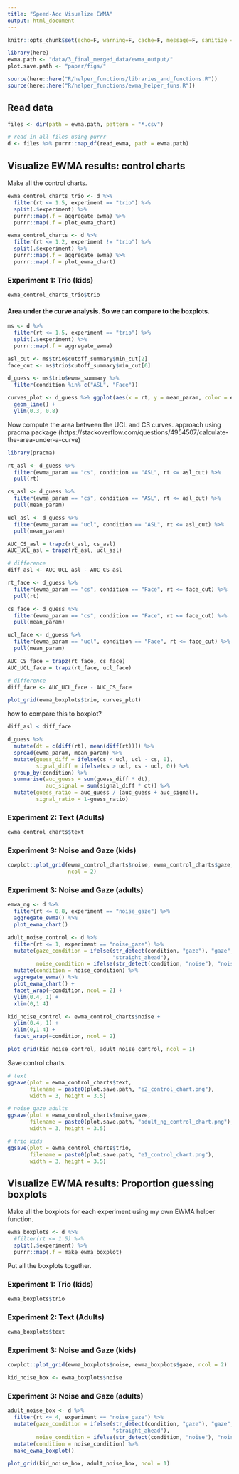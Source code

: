 ```yaml
---
title: "Speed-Acc Visualize EWMA"
output: html_document
---
```


```r
knitr::opts_chunk$set(echo=F, warning=F, cache=F, message=F, sanitize = T, fig.height=6, fig.width=6)
```

```r
library(here)
ewma.path <- "data/3_final_merged_data/ewma_output/"
plot.save.path <- "paper/figs/"
```

```r
source(here::here("R/helper_functions/libraries_and_functions.R"))
source(here::here("R/helper_functions/ewma_helper_funs.R"))
```

## Read data

```r
files <- dir(path = ewma.path, pattern = "*.csv") 

# read in all files using purrr
d <- files %>% purrr::map_df(read_ewma, path = ewma.path)
```

## Visualize EWMA results: control charts

Make all the control charts. 

```r
ewma_control_charts_trio <- d %>% 
  filter(rt <= 1.5, experiment == "trio") %>% 
  split(.$experiment) %>% 
  purrr::map(.f = aggregate_ewma) %>% 
  purrr::map(.f = plot_ewma_chart)
```

```r
ewma_control_charts <- d %>% 
  filter(rt <= 1.2, experiment != "trio") %>% 
  split(.$experiment) %>% 
  purrr::map(.f = aggregate_ewma) %>% 
  purrr::map(.f = plot_ewma_chart)
```

### Experiment 1: Trio (kids)

```r
ewma_control_charts_trio$trio
```

#### Area under the curve analysis. So we can compare to the boxplots.

```r
ms <- d %>% 
  filter(rt <= 1.5, experiment == "trio") %>% 
  split(.$experiment) %>% 
  purrr::map(.f = aggregate_ewma) 

asl_cut <- ms$trio$cutoff_summary$min_cut[2]
face_cut <- ms$trio$cutoff_summary$min_cut[6]

d_guess <- ms$trio$ewma_summary %>% 
  filter(condition %in% c("ASL", "Face"))
```

```r
curves_plot <- d_guess %>% ggplot(aes(x = rt, y = mean_param, color = ewma_param, linetype = condition)) +
  geom_line() +
  ylim(0.3, 0.8)
```
 
Now compute the area between the UCL and CS curves. approach using pracma package (https://stackoverflow.com/questions/4954507/calculate-the-area-under-a-curve)

```r
library(pracma)

rt_asl <- d_guess %>% 
  filter(ewma_param == "cs", condition == "ASL", rt <= asl_cut) %>% 
  pull(rt)

cs_asl <- d_guess %>% 
  filter(ewma_param == "cs", condition == "ASL", rt <= asl_cut) %>% 
  pull(mean_param)

ucl_asl <- d_guess %>% 
  filter(ewma_param == "ucl", condition == "ASL", rt <= asl_cut) %>% 
  pull(mean_param)

AUC_CS_asl = trapz(rt_asl, cs_asl)
AUC_UCL_asl = trapz(rt_asl, ucl_asl)

# difference
diff_asl <- AUC_UCL_asl - AUC_CS_asl
```

```r
rt_face <- d_guess %>% 
  filter(ewma_param == "cs", condition == "Face", rt <= face_cut) %>% 
  pull(rt)

cs_face <- d_guess %>% 
  filter(ewma_param == "cs", condition == "Face", rt <= face_cut) %>% 
  pull(mean_param)

ucl_face <- d_guess %>% 
  filter(ewma_param == "ucl", condition == "Face", rt <= face_cut) %>% 
  pull(mean_param)

AUC_CS_face = trapz(rt_face, cs_face)
AUC_UCL_face = trapz(rt_face, ucl_face)

# difference
diff_face <- AUC_UCL_face - AUC_CS_face
```

```r
plot_grid(ewma_boxplots$trio, curves_plot)
```

how to compare this to boxplot?

```r
diff_asl < diff_face
```


```r
d_guess %>% 
  mutate(dt = c(diff(rt), mean(diff(rt)))) %>%
  spread(ewma_param, mean_param) %>% 
  mutate(guess_diff = ifelse(cs < ucl, ucl - cs, 0), 
         signal_diff = ifelse(cs > ucl, cs - ucl, 0)) %>% 
  group_by(condition) %>% 
  summarise(auc_guess = sum(guess_diff * dt), 
            auc_signal = sum(signal_diff * dt)) %>%
  mutate(guess_ratio = auc_guess / (auc_guess + auc_signal), 
         signal_ratio = 1-guess_ratio)
```

### Experiment 2: Text (Adults)

```r
ewma_control_charts$text
```

### Experiment 3: Noise and Gaze (kids)

```r
cowplot::plot_grid(ewma_control_charts$noise, ewma_control_charts$gaze, 
                   ncol = 2)
```

### Experiment 3: Noise and Gaze (adults)

```r
emwa_ng <- d %>% 
  filter(rt <= 0.8, experiment == "noise_gaze") %>% 
  aggregate_ewma() %>% 
  plot_ewma_chart()
```

```r
adult_noise_control <- d %>% 
  filter(rt <= 1, experiment == "noise_gaze") %>% 
  mutate(gaze_condition = ifelse(str_detect(condition, "gaze"), "gaze", 
                                 "straight_ahead"),
         noise_condition = ifelse(str_detect(condition, "noise"), "noise", "clear")) %>% 
  mutate(condition = noise_condition) %>%
  aggregate_ewma() %>% 
  plot_ewma_chart() +
  facet_wrap(~condition, ncol = 2) +
  ylim(0.4, 1) +
  xlim(0,1.4) 
```

```r
kid_noise_control <- ewma_control_charts$noise +
  ylim(0.4, 1) +
  xlim(0,1.4) +
  facet_wrap(~condition, ncol = 2)
```

```r
plot_grid(kid_noise_control, adult_noise_control, ncol = 1)
```

Save control charts.

```r
# text
ggsave(plot = ewma_control_charts$text, 
       filename = paste0(plot.save.path, "e2_control_chart.png"), 
       width = 3, height = 3.5)

# noise gaze adults
ggsave(plot = ewma_control_charts$noise_gaze, 
       filename = paste0(plot.save.path, "adult_ng_control_chart.png"), 
       width = 3, height = 3.5)

# trio kids
ggsave(plot = ewma_control_charts$trio, 
       filename = paste0(plot.save.path, "e1_control_chart.png"), 
       width = 3, height = 3.5)
```

## Visualize EWMA results: Proportion guessing boxplots 

Make all the boxplots for each experiment using my own EWMA helper function. 

```r
ewma_boxplots <- d %>% 
  #filter(rt <= 1.5) %>% 
  split(.$experiment) %>% 
  purrr::map(.f = make_ewma_boxplot)
```

Put all the boxplots together. 

### Experiment 1: Trio (kids)

```r
ewma_boxplots$trio 
```

### Experiment 2: Text (Adults)

```r
ewma_boxplots$text
```

### Experiment 3: Noise and Gaze (kids)

```r
cowplot::plot_grid(ewma_boxplots$noise, ewma_boxplots$gaze, ncol = 2) 
```

```r
kid_noise_box <- ewma_boxplots$noise
```


### Experiment 3: Noise and Gaze (adults)

```r
adult_noise_box <- d %>% 
  filter(rt <= 4, experiment == "noise_gaze") %>% 
  mutate(gaze_condition = ifelse(str_detect(condition, "gaze"), "gaze", 
                                 "straight_ahead"),
         noise_condition = ifelse(str_detect(condition, "noise"), "noise", "clear")) %>% 
  mutate(condition = noise_condition) %>%
  make_ewma_boxplot()
```


```r
plot_grid(kid_noise_box, adult_noise_box, ncol = 1)
```


